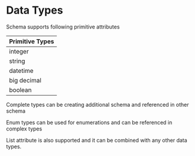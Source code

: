 # Data Types

Schema supports following primitive attributes

| Primitive Types        |
| :------------ |
| integer        |
| string        |
| datetime        |
| big decimal        |
| boolean        |

Complete types can be creating additional schema and referenced in other schema

Enum types can be used for enumerations and can be referenced in complex types

List attribute is also supported and it can be combined with any other data types.